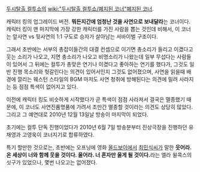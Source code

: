 [[두시탈출 컬투쇼]]의 [[wiki:"두시탈출 컬투쇼/폐지된 코너"폐지된 코너]].

캐릭터 킹의 업그레이드 버전. '''뭐든지간에 엄청난 것을 사연으로 보내달라'''는 코너이다. 캐릭터 킹이 맨 마지막에 가장 강한 캐릭터를 가진 사람을 뽑는 것인데 비해서, 이 코너는 앞사연 vs 뒷사연의 1:1 구도로 승자가 살아남는 서바이벌 구조이다.

그래서 초반에는 서부의 총잡이들간의 대결 컨셉으로 이기면 총소리가 들리고 이겼다고 웃는 소리가 나오고, 지면 총소리가 나오고 비명소리가 나왔는데 일부 무섭다는 사람들이 있어서 그 뒤에는 컬투가 총맞은 연기나 이겼다고 좋아하는 연기를 했다가, 그것도 일반 진행 목소리와 헛갈린다는 의견이 있어서인지 그것도 없어졌으며, 사연을 읽을때 배경에 깔리는 웨스턴 스타일의 BGM 마저도 사연 청취에 방해된다는 의견에 밀려 사라지는 등 점점 특색이 없어지고 있다.

이전에 캐릭터 킹도 비슷하게 시작했다가 곧 특색이 점점 사라져서 결국은 멸종했기 때문에, 이 코너도 사연진품명품에 가려서 조만간 멸종할 것이라는 의견도 상당히 많았다. 그리고 그 예연대로 2010년 12월 13일날 방송이 마지막이 되었다. 

초기에는 컬투 단독 진행이었다가 2010년 6월 7일 방송분부터 진상극장을 진행하던 유채영과 고영욱이 코너지기로 합류하였다.

특기 할만한 것으로는, 초반에는 오프닝에 영화 [[올드보이]]에서 [[최민식]]씨가 말한 '''웃어라. 온 세상이 너와 함께 웃을 것이다. 울어라. 너 혼자만 울게 될 것이다.'''라는 엘라 윌콕스의 싯구가 있었으나, 몇번 나오고는 없어졌다.
